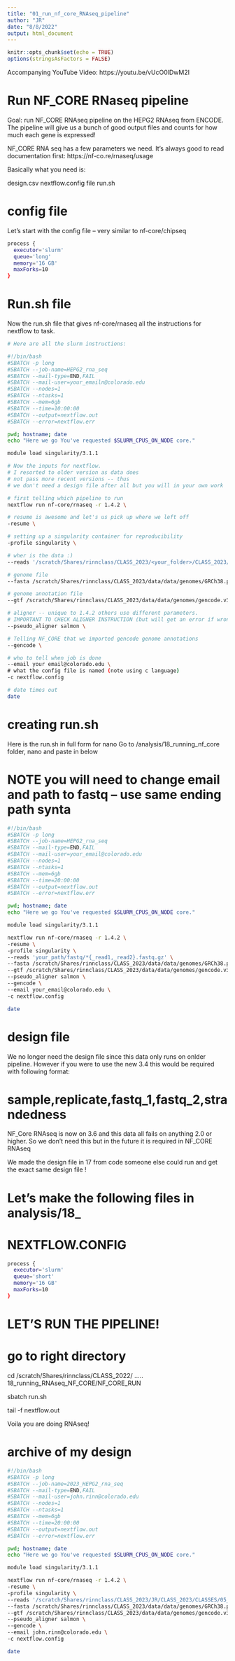```yaml
---
title: "01_run_nf_core_RNAseq_pipeline"
author: "JR"
date: "8/8/2022"
output: html_document
---
```


```r
knitr::opts_chunk$set(echo = TRUE)
options(stringsAsFactors = FALSE)

```
Accompanying YouTube Video:
https://youtu.be/vUcO0lDwM2I

# Run NF_CORE RNaseq pipeline
Goal: run NF_CORE RNAseq pipeline on the HEPG2 RNAseq from ENCODE. The pipeline will
give us a bunch of good output files and counts for how much each gene is expressed!

NF_CORE RNA seq has a few parameters we need.
It's always good to read documentation first:
https://nf-co.re/rnaseq/usage

Basically what you need is:

design.csv
nextflow.config file
run.sh

# config file
Let's start with the config file -- very similar to nf-core/chipseq
```bash

process {
  executor='slurm'
  queue='long'
  memory='16 GB'
  maxForks=10
}

```

# Run.sh file
Now the run.sh file that gives nf-core/rnaseq all the instructions for nextflow to task.
```bash

# Here are all the slurm instructions:

#!/bin/bash
#SBATCH -p long
#SBATCH --job-name=HEPG2_rna_seq
#SBATCH --mail-type=END,FAIL
#SBATCH --mail-user=your_emailn@colorado.edu
#SBATCH --nodes=1
#SBATCH --ntasks=1
#SBATCH --mem=6gb
#SBATCH --time=10:00:00
#SBATCH --output=nextflow.out
#SBATCH --error=nextflow.err

pwd; hostname; date
echo "Here we go You've requested $SLURM_CPUS_ON_NODE core."

module load singularity/3.1.1

# Now the inputs for nextflow.
# I resorted to older version as data does 
# not pass more recent versions -- thus
# we don't need a design file after all but you will in your own work

# first telling which pipeline to run
nextflow run nf-core/rnaseq -r 1.4.2 \

# resume is awesome and let's us pick up where we left off
-resume \

# setting up a singularity container for reproducibility 
-profile singularity \

# wher is the data :)
--reads '/scratch/Shares/rinnclass/CLASS_2023/<your_folder>/CLASS_2023/CLASSES/05_R_analyses/05_RNAseq/00_RNAseq_download_NF_core_pipeline/data/fastq/*{_read1,_read2}.fastq.gz' \

# genome file
--fasta /scratch/Shares/rinnclass/CLASS_2023/data/data/genomes/GRCh38.p13.genome.fa \

# genome annotation file
--gtf /scratch/Shares/rinnclass/CLASS_2023/data/data/genomes/gencode.v32.annotation.gtf \

# aligner -- unique to 1.4.2 others use different parameters.
# IMPORTANT TO CHECK ALIGNER INSTRUCTION (but will get an error if wrong :)
--pseudo_aligner salmon \

# Telling NF_CORE that we imported gencode genome annotations
--gencode \

# who to tell when job is done
--email your email@colorado.edu \
# what the config file is named (note using c language)
-c nextflow.config

# date times out
date

```

# creating run.sh
Here is the run.sh in full form for nano 
Go to /analysis/18_running_nf_core folder, nano and paste in below 

# NOTE you will need to change email and path to fastq -- use same ending path  synta
```bash

#!/bin/bash
#SBATCH -p long
#SBATCH --job-name=HEPG2_rna_seq
#SBATCH --mail-type=END,FAIL
#SBATCH --mail-user=your_email@colorado.edu
#SBATCH --nodes=1
#SBATCH --ntasks=1
#SBATCH --mem=6gb
#SBATCH --time=20:00:00
#SBATCH --output=nextflow.out
#SBATCH --error=nextflow.err

pwd; hostname; date
echo "Here we go You've requested $SLURM_CPUS_ON_NODE core."

module load singularity/3.1.1

nextflow run nf-core/rnaseq -r 1.4.2 \
-resume \
-profile singularity \
--reads 'your_path/fastq/*{_read1,_read2}.fastq.gz' \
--fasta /scratch/Shares/rinnclass/CLASS_2023/data/data/genomes/GRCh38.p13.genome.fa \
--gtf /scratch/Shares/rinnclass/CLASS_2023/data/data/genomes/gencode.v32.annotation.gtf \
--pseudo_aligner salmon \
--gencode \
--email your_email@colorado.edu \
-c nextflow.config

date
```

# design file 
We no longer need the design file since this data only runs on onlder pipeline.
However if you were to use the new 3.4 this would be required with following format:

# sample,replicate,fastq_1,fastq_2,strandedness

NF_Core RNAseq is now on 3.6 and this data all fails on anything 2.0 or higher.
So we don't need this but in the future it is required in NF_CORE RNAseq

We made the design file in 17 from code someone else could
run and get the exact same design file !

# Let's make the following files in analysis/18_ 

# NEXTFLOW.CONFIG

```bash

process {
  executor='slurm'
  queue='short'
  memory='16 GB'
  maxForks=10
}

```

# LET'S RUN THE PIPELINE!

# go to right directory
cd /scratch/Shares/rinnclass/CLASS_2022/ ..... 18_running_RNAseq_NF_CORE/NF_CORE_RUN

sbatch run.sh

tail -f nextflow.out

Voila you are doing RNAseq!


# archive of my design
```bash
#!/bin/bash
#SBATCH -p long
#SBATCH --job-name=2023_HEPG2_rna_seq
#SBATCH --mail-type=END,FAIL
#SBATCH --mail-user=john.rinn@colorado.edu
#SBATCH --nodes=1
#SBATCH --ntasks=1
#SBATCH --mem=6gb
#SBATCH --time=20:00:00
#SBATCH --output=nextflow.out
#SBATCH --error=nextflow.err

pwd; hostname; date
echo "Here we go You've requested $SLURM_CPUS_ON_NODE core."

module load singularity/3.1.1

nextflow run nf-core/rnaseq -r 1.4.2 \
-resume \
-profile singularity \
--reads '/scratch/Shares/rinnclass/CLASS_2023/JR/CLASS_2023/CLASSES/05_R_analyses/05_RNAseq/00_RNAseq_download_NF_core_pipeline/data/fastq2/*{_read1,_read2}.fastq.gz' \
--fasta /scratch/Shares/rinnclass/CLASS_2023/data/data/genomes/GRCh38.p13.genome.fa \
--gtf /scratch/Shares/rinnclass/CLASS_2023/data/data/genomes/gencode.v32.annotation.gtf \
--pseudo_aligner salmon \
--gencode \
--email john.rinn@colorado.edu \
-c nextflow.config

date
```




